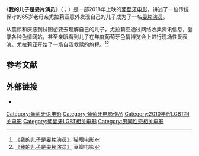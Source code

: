 {{noteTA
|G1=Movie
|G2=Show
}} 
{{Infobox film
| color          = #0B3589
| name    = 我的儿子是㚻片演员
| original_name = {{lang|pt|''Até Que o Porno Nos Separe''}}
| image          = 
| caption        = 
| genre = [[剧情|剧情]]、[[纪录片|纪录]]、[[同志片|同性]]、[[色情片|色情]]
| director       = [[Jorge_Pelicano|Jorge Pelicano]]
| producer       = [[Irina_Calado|Irina Calado]]
| screenplay     = [[Jorge_Pelicano|Jorge Pelicano]]
| story          = 
| starring = {{Plainlist|
* [[Fostter_Riviera|Fostter Riviera]]
* [[Eulália_Almeida|Eulália Almeida]] 
* [[Filomena_Gigante|Filomena Gigante]]}}
| music          = 
| cinematography = 
| editing        = [[Jorge_Pelicano|Jorge Pelicano]]<br>[[Inês_Rueff|Inês Rueff]]
| studio         = 
| distributor    = 
| released       = {{Film date|2018|04|15|阿根廷|2018|10|27|捷克|2018|11|30|葡萄牙}}
| runtime        = 89分钟
| country        = {{葡萄牙}} 
| language       = [[葡萄牙語|葡萄牙語]]
| budget         = 
| gross          = 
}}
《'''我的儿子是㚻片演员'''》（{{lang-pt|Até Que o Porno Nos Separe}}；{{lang-en|Until Porn Do Us Part}}）是一部2018年上映的[[葡萄牙|葡萄牙]][[电影|电影]]，讲述了一位传统保守的65岁老母亲尤拉莉亚意外发现自己的儿子成为了一名[[㚻片演员|㚻片演员]]。

从震惊和厌恶到试图想要去理解自己的儿子，尤拉莉亚通过网络收集资讯信息，登录各种色情网站，甚至亲眼看到儿子在年度葡萄牙色情博览会上进行现场性爱表演。尤拉莉亚开始了一场自我救赎的旅程。<ref>[https://m.maoyan.com/asgard/movie/1297149 《我的儿子是㚻片演员》] {{Wayback|url=https://m.maoyan.com/asgard/movie/1297149 |date=20210109023801 }} 猫眼电影</ref><ref>[https://m.douban.com/movie/subject/30409175/ 《我的儿子是㚻片演员》] {{Wayback|url=https://m.douban.com/movie/subject/30409175/ |date=20210108092631 }} 豆瓣电影</ref>

== 参考文献 ==
{{reflist}}

== 外部链接 ==
{{Portal|电影}}
* {{IMDb title|9156204}}

[[Category:葡萄牙语电影|Category:葡萄牙语电影]]
[[Category:葡萄牙电影作品|Category:葡萄牙电影作品]]
[[Category:2010年代LGBT相关电影|Category:2010年代LGBT相关电影]]
[[Category:葡萄牙LGBT相关电影|Category:葡萄牙LGBT相关电影]]
[[Category:男同性恋相关电影|Category:男同性恋相关电影]]
{{movie-stub}}